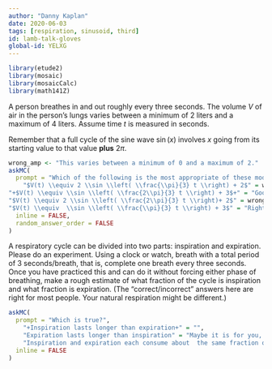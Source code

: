 ```yaml
---
author: "Danny Kaplan"
date: 2020-06-03 
tags: [respiration, sinusoid, third]
id: lamb-talk-gloves
global-id: YELXG
---
```


```r
library(etude2)
library(mosaic)
library(mosaicCalc)
library(math141Z)
```

A person breathes in and out roughly every three seconds. The volume $V$ of air in the person's lungs varies between a minimum of $2$ liters and a maximum of $4$ liters. Assume time $t$ is measured in seconds.

Remember that a full cycle of the sine wave $\sin(x)$ involves $x$ going  from its starting value to that value **plus** $2 \pi$.  

```r
wrong_amp <- "This varies between a minimum of 0 and a maximum of 2."
askMC(
  prompt = "Which of the following is the most appropriate of these models for $V(t)$?",
    "$V(t) \\equiv 2 \\sin \\left( \\frac{\\pi}{3} t \\right) + 2$" = wrong_amp,
"+$V(t) \\equiv \\sin \\left( \\frac{2\\pi}{3} t \\right) + 3$+" = "Good. In this class, we generally write the sine function like  $\\sin(2 \\pi t/P)$ which means that the overall argument to  the sine function will go from 0 to $2 \\pi$ when $t$ goes from 0 to $P$.",
"$V(t) \\equiv 2 \\sin \\left( \\frac{2\\pi}{3} t \\right)+ 2$" = wrong_amp,
"$V(t) \\equiv  \\sin \\left( \\frac{\\pi}{3} t \\right) + 3$" = "Right amplitude and baseline: the minimum will be 2 liters and the maximum 4 liters. But the period is wrong. Going from $t=0$ to  $t=3$ should produce a full cycle of the sine function. But here  the argument would go only  from 0 to $\\frac{\\pi}{3} 3 = $\\pi$. After 3 seconds, only half  a cycle has been  completed.",
  inline = FALSE,
  random_answer_order = FALSE
)
```




A respiratory cycle can be divided into two parts: inspiration and expiration. Please do an experiment. Using a clock or watch, breath with a total period of 3 seconds/breath, that is, complete one breath every three seconds. Once you  have practiced this and can do it without forcing either phase of breathing,  make a rough estimate of what fraction of the cycle is inspiration and what fraction is expiration. (The "correct/incorrect" answers here are right for most people. Your natural respiration might be different.)

```r
askMC(
  prompt = "Which is true?",
    "+Inspiration lasts longer than expiration+" = "",
    "Expiration lasts longer than inspiration" = "Maybe it is for you, but not for most people. Try breathing in while counting 1-2-3 then exhaling while counting 1-2-3-4-5-6. Likely,  that's not a very  natural  pattern for you.",
    "Inspiration and expiration each consume about  the same fraction of the complete  cycle." = "People can do this consciously by counting 1-2-3  for inspiration  and another 1-2-3 for expiration. This usually feels forced and unnatural.",
  inline = FALSE
)
```


